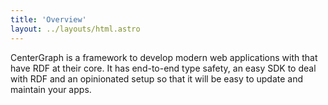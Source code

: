 ```yaml
---
title: 'Overview'
layout: ../layouts/html.astro
---
```



CenterGraph is a framework to develop modern web applications with that have RDF at their core. It has end-to-end type safety, an easy SDK to deal with RDF and an opinionated setup so that it will be easy to update and maintain your apps.

<Overview />
